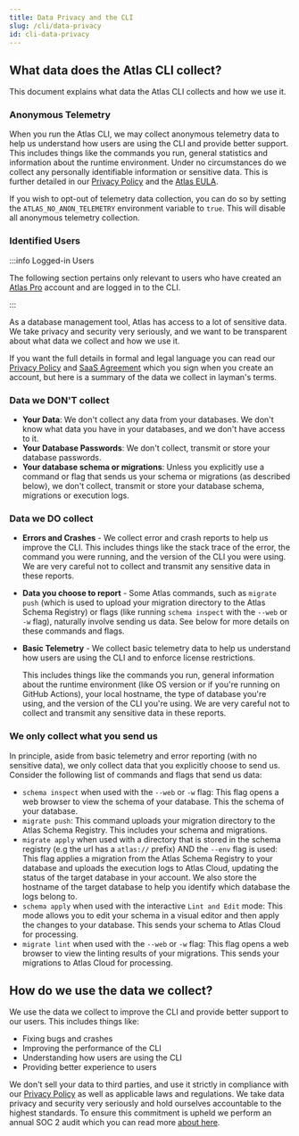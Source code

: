 ```yaml
---
title: Data Privacy and the CLI
slug: /cli/data-privacy
id: cli-data-privacy
---
```


## What data does the Atlas CLI collect?

This document explains what data the Atlas CLI collects and how we use it.

### Anonymous Telemetry

When you run the Atlas CLI, we may collect anonymous telemetry data to help us understand how users are using the
CLI and provide better support. This includes things like the commands you run, general statistics and information
about the runtime environment. Under no circumstances do we collect any personally identifiable information
or sensitive data.  This is further detailed in our [Privacy Policy](https://ariga.io/legal/privacy) and the
[Atlas EULA](https://ariga.io/legal/atlas/eula).

If you wish to opt-out of telemetry data collection, you can do so by setting the `ATLAS_NO_ANON_TELEMETRY` environment
variable to `true`.  This will disable all anonymous telemetry collection.

### Identified Users

:::info Logged-in Users

The following section pertains only relevant to users who have created an [Atlas Pro](/pricing) account and are logged
in to the CLI.

:::

As a database management tool, Atlas has access to a lot of sensitive data. We take privacy and security very seriously,
and we want to be transparent about what data we collect and how we use it.

If you want the full details in formal and legal language you can read our [Privacy Policy](https://ariga.io/legal/privacy)
and [SaaS Agreement](https://ariga.io/legal/saas) which you sign when you create an account, but here is a summary of
the data we collect in layman's terms.

### Data we DON'T collect

* **Your Data**: We don't collect any data from your databases. We don't know what data you have in your databases,
  and we don't have access to it.
* **Your Database Passwords**: We don't collect, transmit or store your database passwords.
* **Your database schema or migrations**: Unless you explicitly use a command or flag that sends us your schema or
  migrations (as described below), we don't collect, transmit or store your database schema, migrations or execution logs.

### Data we DO collect

* **Errors and Crashes** - We collect error and crash reports to help us improve the CLI. This includes things like the
  stack trace of the error, the command you were running, and the version of the CLI you were using. We are very careful
  not to collect and transmit any sensitive data in these reports.
* **Data you choose to report** - Some Atlas commands, such as `migrate push` (which is used to upload your migration
  directory to the Atlas Schema Registry) or flags (like running `schema inspect` with the `--web` or `-w` flag), naturally
  involve sending us data. See below for more details on these commands and flags.
* **Basic Telemetry** - We collect basic telemetry data to help us understand how users are using the CLI and to enforce
  license restrictions.

  This includes things like the commands you run, general information about the runtime environment (like OS version
  or if you're running on GitHub Actions), your local hostname, the type of database you're using, and the version
  of the  CLI you're using. We are very careful not to collect and transmit any sensitive data in these reports.

### We only collect what you send us

In principle, aside from basic telemetry and error reporting (with no sensitive data), we only collect data that you
explicitly choose to send us. Consider the following list of commands and flags that send us data:

* `schema inspect` when used with the `--web` or `-w` flag: This flag opens a web browser to view the schema of your
  database. This the schema of your database.
* `migrate push`: This command uploads your migration directory to the Atlas Schema Registry. This includes your schema
  and migrations.
* `migrate apply` when used with a directory that is stored in the schema registry (e.g the url has a `atlas://` prefix)
  AND the `--env` flag is used: This flag applies a migration from the Atlas Schema Registry to your database and uploads
  the execution logs to Atlas Cloud, updating the status of the target database in your account. We also store the
  hostname of the target database to help you identify which database the logs belong to.
* `schema apply` when used with the interactive `Lint and Edit` mode: This mode allows you to edit your schema in a
  visual editor and then apply the changes to your database. This sends your schema to Atlas Cloud for processing.
* `migrate lint` when used with the `--web` or `-w` flag: This flag opens a web browser to view the linting results of
  your migrations. This sends your migrations to Atlas Cloud for processing.

## How do we use the data we collect?

We use the data we collect to improve the CLI and provide better support to our users. This includes things like:

* Fixing bugs and crashes
* Improving the performance of the CLI
* Understanding how users are using the CLI
* Providing better experience to users

We don't sell your data to third parties, and use it strictly in compliance with our [Privacy Policy](https://ariga.io/legal/privacy)
as well as applicable laws and regulations.  We take data privacy and security very seriously and hold ourselves accountable
to the highest standards.  To ensure this commitment is upheld we perform an annual SOC 2 audit which you can read more
[about here](https://ariga.io/announcing-soc2-compliance-for-atlas-cloud/).